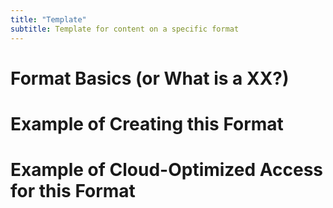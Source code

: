 ```yaml
---
title: "Template"
subtitle: Template for content on a specific format
---
```


# Format Basics (or What is a XX?)

# Example of Creating this Format

# Example of Cloud-Optimized Access for this Format

